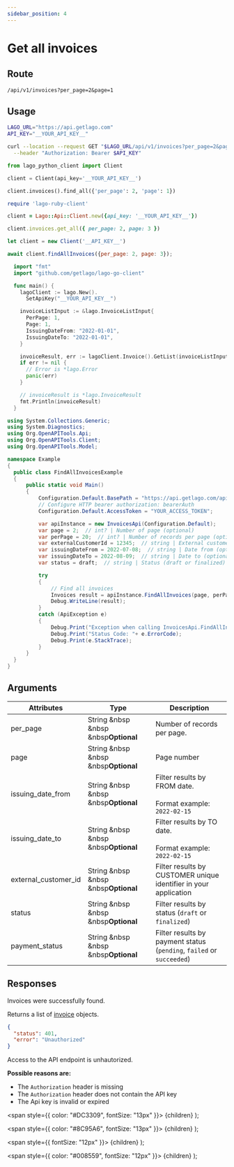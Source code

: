 ```yaml
---
sidebar_position: 4
---
```



# Get all invoices

## Route

```curl title="GET"
/api/v1/invoices?per_page=2&page=1
```

## Usage

<Tabs groupId="prog-language">
  <TabItem value="curl" label="Curl" default>

  ```bash
  LAGO_URL="https://api.getlago.com"
  API_KEY="__YOUR_API_KEY__"

  curl --location --request GET "$LAGO_URL/api/v1/invoices?per_page=2&page=1" \
    --header "Authorization: Bearer $API_KEY"
  ```
  </TabItem>

  <TabItem value="python" label="Python">

  ```python
  from lago_python_client import Client

  client = Client(api_key='__YOUR_API_KEY__')

  client.invoices().find_all({'per_page': 2, 'page': 1})
  ```
  </TabItem>

  <TabItem value="ruby" label="Ruby">

  ```ruby
  require 'lago-ruby-client'

  client = Lago::Api::Client.new({api_key: '__YOUR_API_KEY__'})

  client.invoices.get_all({ per_page: 2, page: 3 })
  ```
  </TabItem>

  <TabItem value="javascript" label="Node.js">

  ```javascript
  let client = new Client('__API_KEY__')

  await client.findAllInvoices({per_page: 2, page: 3});
  ```
  </TabItem>

  <TabItem value="go" label="Go">

  ```go
    import "fmt"
    import "github.com/getlago/lago-go-client"

    func main() {
      lagoClient := lago.New().
        SetApiKey("__YOUR_API_KEY__")

      invoiceListInput := &lago.InvoiceListInput{
        PerPage: 1,
        Page: 1,
        IssuingDateFrom: "2022-01-01",
        IssuingDateTo: "2022-01-01",
      }

      invoiceResult, err := lagoClient.Invoice().GetList(invoiceListInput)
      if err != nil {
        // Error is *lago.Error
        panic(err)
      }

      // invoiceResult is *lago.InvoiceResult
      fmt.Println(invoiceResult)
    }
  ```

  </TabItem>

  <TabItem value="csharp" label="C#">

  ```csharp
using System.Collections.Generic;
using System.Diagnostics;
using Org.OpenAPITools.Api;
using Org.OpenAPITools.Client;
using Org.OpenAPITools.Model;

namespace Example
{
    public class FindAllInvoicesExample
    {
        public static void Main()
        {
            Configuration.Default.BasePath = "https://api.getlago.com/api/v1";
            // Configure HTTP bearer authorization: bearerAuth
            Configuration.Default.AccessToken = "YOUR_ACCESS_TOKEN";

            var apiInstance = new InvoicesApi(Configuration.Default);
            var page = 2;  // int? | Number of page (optional) 
            var perPage = 20;  // int? | Number of records per page (optional) 
            var externalCustomerId = 12345;  // string | External customer ID (optional) 
            var issuingDateFrom = 2022-07-08;  // string | Date from (optional) 
            var issuingDateTo = 2022-08-09;  // string | Date to (optional) 
            var status = draft;  // string | Status (draft or finalized) (optional) 

            try
            {
                // Find all invoices
                Invoices result = apiInstance.FindAllInvoices(page, perPage, externalCustomerId, issuingDateFrom, issuingDateTo, status);
                Debug.WriteLine(result);
            }
            catch (ApiException e)
            {
                Debug.Print("Exception when calling InvoicesApi.FindAllInvoices: " + e.Message );
                Debug.Print("Status Code: "+ e.ErrorCode);
                Debug.Print(e.StackTrace);
            }
        }
    }
}
  ```

  </TabItem>
</Tabs>

## Arguments

| Attributes | Type | Description |
|--|--|--|
| per_page | String &nbsp &nbsp &nbsp<Optional>**Optional**</Optional> | Number of records per page. |
| page | String &nbsp &nbsp &nbsp<Optional>**Optional**</Optional> | Page number |
| issuing_date_from | String &nbsp &nbsp &nbsp<Optional>**Optional**</Optional> | Filter results by FROM date.<br></br>Format example: `2022-02-15` |
| issuing_date_to | String &nbsp &nbsp &nbsp<Optional>**Optional**</Optional> | Filter results by TO date.<br></br>Format example: `2022-02-15` |
| external_customer_id | String &nbsp &nbsp &nbsp<Optional>**Optional**</Optional> | Filter results by CUSTOMER unique identifier in your application |
| status | String &nbsp &nbsp &nbsp<Optional>**Optional**</Optional> | Filter results by status (`draft` or `finalized`) |
| payment_status | String &nbsp &nbsp &nbsp<Optional>**Optional**</Optional> | Filter results by payment status (`pending`, `failed` or `succeeded`) |

## Responses

<Tabs>
  <TabItem value="200" label="HTTP 200" default>
  Invoices were successfully found.

  Returns a list of [invoice](./invoice-object) objects.
  </TabItem>

  <TabItem value="401" label="HTTP 401">

  ```json
  {
    "status": 401,
    "error": "Unauthorized"
  }
  ```

  Access to the API endpoint is unhautorized.

  **Possible reasons are:**
  * The `Authorization` header is missing
  * The `Authorization` header does not contain the API key
  * The Api key is invalid or expired


  </TabItem>


</Tabs>



  <span
    style={{
      color: "#DC3309",
      fontSize: "13px"
    }}>
    {children}
  </span>
);

  <span
    style={{
      color: "#8C95A6",
      fontSize: "13px"
    }}>
    {children}
  </span>
);

  <span
    style={{
      fontSize: "12px"
    }}>
    {children}
  </span>
);

  <span
    style={{
      color: "#008559",
      fontSize: "12px"
    }}>
    {children}
  </span>
);
